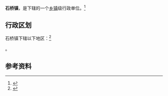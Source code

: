 {{中国乡级行政区|62/12/26/102/000}}

'''石桥镇'''，是{{PRC admin/fullname|62/12/26/102/000|3}}下辖的一个[[乡镇|乡镇]]级行政单位。<ref>{{PRC admin/ref sgc|{{PRC admin/parent|62/12/26/102/000}}}}</ref>

== 行政区划 ==

石桥镇下辖以下地区：<ref>{{PRC admin/ref sgc|62/12/26/102/000}}</ref>

{{PRC admin/children|62/12/26/102/000}}。

== 参考资料 ==

{{reflist}}

{{行政区划小作品}}
{{PRC admin/navcat|62/12/26/102/000}}